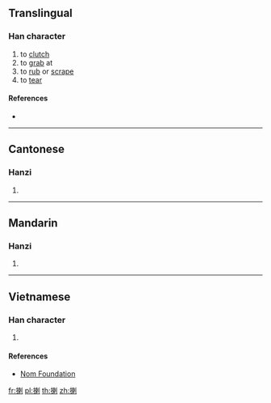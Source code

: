 ==Translingual==

===Han character===
{{Han char|rn=64|rad=手|as=09|sn=12|four=|canj=QDLN|ids=⿰扌剌}}

# to [[clutch]]
# to [[grab]] at
# to [[rub]] or [[scrape]]
# to [[tear]]

====References====
* {{Han ref|kx=0443.220|dkj=12380|dj=0794.220|hdz=31913.060|uh=63E6|ud=25574}}

----

==Cantonese==

===Hanzi===
{{yue-hanzi|jyut=[[laa2]], [[laa3]], [[laa5]]|y=la2, la3, la5}}

# {{defn|lang=yue|sort=手09}}

----

==Mandarin==

===Hanzi===
{{cmn-hanzi|pin=[[lá]] ([[la2]]), [[xiāo]] ([[xiao1]])|wg=la<sup>2</sup>, hsiao<sup>1</sup>}}

# {{defn|lang=cmn|sort=手09}}

----

==Vietnamese==

===Han character===
{{vi-hantu|rs=手09|rắc}}

# {{defn|lang=vi|sort=手09}}

====References====
* [http://nomfoundation.org/common/nom_details.php?codepoint=63e6 Nom Foundation]

[[fr:揦]]
[[pl:揦]]
[[th:揦]]
[[zh:揦]]